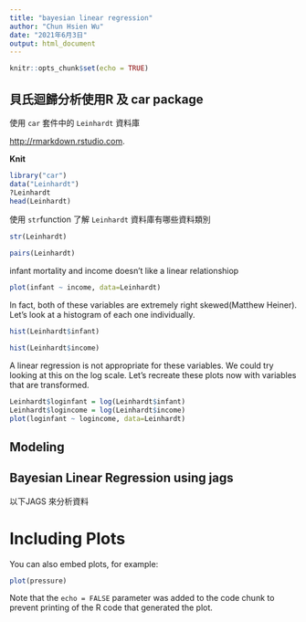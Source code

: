 ```yaml
---
title: "bayesian linear regression"
author: "Chun Hsien Wu"
date: "2021年6月3日"
output: html_document
---
```


```r
knitr::opts_chunk$set(echo = TRUE)
```

## 貝氏迴歸分析使用R 及 car package 

使用 `car` 套件中的 `Leinhardt` 資料庫 

<http://rmarkdown.rstudio.com>.

 **Knit** 

```r
library("car")
data("Leinhardt")
?Leinhardt
head(Leinhardt)
```
使用  `str`function 了解 `Leinhardt` 資料庫有哪些資料類別

```r
str(Leinhardt)
```

```r
pairs(Leinhardt)
```

infant mortality and income doesn't like a linear relationshiop

```r
plot(infant ~ income, data=Leinhardt)
```
In fact, both of these variables are extremely right skewed(Matthew Heiner). Let's look at a histogram of each one individually.

```r
hist(Leinhardt$infant)
```

```r
hist(Leinhardt$income)
```

A linear regression is not appropriate for these variables.
We could try looking at this on the log scale. Let's recreate these plots now with variables that are transformed.

```r
Leinhardt$loginfant = log(Leinhardt$infant)
Leinhardt$logincome = log(Leinhardt$income)
plot(loginfant ~ logincome, data=Leinhardt)
```

## Modeling

## Bayesian Linear Regression using jags

以下JAGS 來分析資料

# Including Plots

You can also embed plots, for example:

```r
plot(pressure)
```

Note that the `echo = FALSE` parameter was added to the code chunk to prevent printing of the R code that generated the plot.
